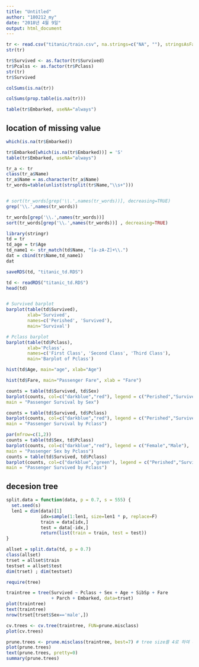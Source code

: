 ```yaml
---
title: "Untitled"
author: "180212_my"
date: "2018년 4월 9일"
output: html_document
---
```


```r
tr <- read.csv("titanic/train.csv", na.strings=c("NA", ""), stringsAsFactors = F)
str(tr)
```

```r
tr$Survived <- as.factor(tr$Survived)
tr$Pcalss <- as.factor(tr$Pclass)
str(tr)
tr$Survived
```

```r
colSums(is.na(tr))
```

```r
colSums(prop.table(is.na(tr)))
```

```r
table(tr$Embarked, useNA="always")
```

## location of missing value
```r
which(is.na(tr$Embarked))
```

```r
tr$Embarked[which(is.na(tr$Embarked))] = 'S'
table(tr$Embarked, useNA="always")
```

```r
tr_a <- tr
class(tr_a$Name)
tr_a$Name = as.character(tr_a$Name)
tr_words=table(unlist(strsplit(tr$Name,"\\s+")))


# sort(tr_words[grep('\\.',names(tr_words))], decreasing=TRUE)
grep('\\.',names(tr_words))

tr_words[grep('\\.',names(tr_words))]
sort(tr_words[grep('\\.',names(tr_words))] , decreasing=TRUE)

```

```r
library(stringr)
td = tr
td_age = tr$Age
td_name1 <- str_match(td$Name, "[a-zA-Z]+\\.")
dat = cbind(tr$Name,td_name1)
dat
```

```r
saveRDS(td, "titanic_td.RDS")

td <- readRDS("titanic_td.RDS")
head(td)
```

```r

```

```r
# Survived barplot
barplot(table(td$Survived),
        xlab='Survived',
        names=c('Perished', 'Survived'),
        main='Survival')
```

```r
# Pclass barplot
barplot(table(td$Pclass),
        xlab='Pclass',
        names=c('First Class', 'Second Class', 'Third Class'),
        main='Barplot of Pclass')
```
```r
hist(td$Age, main="age", xlab="Age")

hist(td$Fare, main="Passenger Fare", xlab = "Fare")

```

```r
counts = table(td$Survived, td$Sex)
barplot(counts, col=c("darkblue","red"), legend = c("Perished","Survived"),
main = "Passenger Survival by Sex")

```

```r
counts = table(td$Survived, td$Pclass)
barplot(counts, col=c("darkblue","red"), legend = c("Perished","Survived"),
main = "Passenger Survival by Pclass")

```

```r
par(mfrow=c(1,2))
counts = table(td$Sex, td$Pclass)
barplot(counts, col=c("darkblue","red"), legend = c("Female","Male"),
main = "Passenger Sex by Pclass")
counts = table(td$Survived, td$Pclass)
barplot(counts, col=c("darkblue","green"), legend = c("Perished","Survived"),
main = "Passenger Survived by Pclass")

```

## decesion tree
```r
split.data = function(data, p = 0.7, s = 555) {
  set.seed(s)
  len1 = dim(data)[1]
             idx=sample(1:len1, size=len1 * p, replace=F)
             train = data[idx,]
             test = data[-idx,]
             return(list(train = train, test = test))
}
```

```r
allset = split.data(td, p = 0.7)
class(allset)
trset = allset$train
testset = allset$test
dim(trset) ; dim(testset)
```

```r
require(tree)

traintree = tree(Survived ~ Pclass + Sex + Age + SibSp + Fare
                 + Parch + Embarked, data=trset)
plot(traintree)
text(traintree)
nrow(trset[trset$Sex=='male',])

```

```r
cv.trees <- cv.tree(traintree, FUN=prune.misclass)
plot(cv.trees)

```

```r
prune.trees <- prune.misclass(traintree, best=7) # tree size를 4로 하여 다시 fit하기
plot(prune.trees)
text(prune.trees, pretty=0)
summary(prune.trees)

```

```r

```

```r

```

```r

```

```r

```

```r

```


